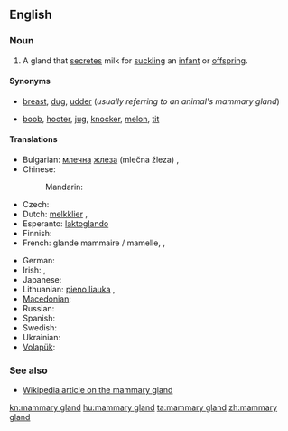 ==English==
{{wikipedia}}

===Noun===
{{en-noun|sg=[[mammary]] [[gland]]}}

# {{anatomy}} A gland that [[secrete]]s milk for [[suckle|suckling]] an [[infant]] or [[offspring]].

====Synonyms====
* {{sense|standard}} [[breast]], [[dug]], [[udder]] (''usually referring to an animal's mammary gland'')
* {{sense|somewhat taboo slang, usually used of a woman's mammary gland}} [[boob]], [[hooter]], [[jug]], [[knocker]], [[melon]], [[tit]]<!--add more if you can think of any-->

====Translations====
{{trans-top|milk-secreting gland}}
* Bulgarian: [[млечен|млечна]] [[жлеза]] (mlečna žleza) {{f}}, {{t|bg|млечна жлеза|f|tr=mléčna žlezá|sc=Cyrl}}
* Chinese:
*: Mandarin: {{t|cmn|乳腺|tr=rǔxiàn|sc=Hani}}
* Czech: {{t-|cs|mléčná žláza|f}}
* Dutch: [[melkklier]] {{f}}, {{t|nl|melkklier|f}}
* Esperanto: [[laktoglando]]
* Finnish: {{t+|fi|maitorauhanen}}
* French: glande mammaire / mamelle, {{t|fr|glande mammaire|f}}, {{t|fr|mamelle|f}}
{{trans-mid}}
* German: {{t|de|Milchdrüse|f}}
* Irish: {{t-|ga|faireog bhainne|f}}, {{t-|ga|faireog mhamach|f}}
* Japanese: {{t|ja|乳腺|tr=にゅうせん, nyūsen|sc=Jpan}}
* Lithuanian: [[pieno liauka]] {{f}}, {{t|lt|pieno liauka|f}}
* [[Macedonian]]: {{t-|mk|млечна жлезда|f|tr=mléčna žlézda}}
* Russian: {{t|ru|молочная железа|f|tr=molóčnaja železá|sc=Cyrl}}
* Spanish: {{t-|es|glándula mamaria|f}}
* Swedish: {{t+|sv|mjölkkörtel|c}}
* Ukrainian: {{t|uk|молочна залоза|f|tr=molóčna zalozá|sc=Cyrl}}
* [[Volapük]]: {{t+|vo|dög}}
{{trans-bottom}}

===See also===
* [[w:mammary gland|Wikipedia article on the mammary gland]]

[[kn:mammary gland]]
[[hu:mammary gland]]
[[ta:mammary gland]]
[[zh:mammary gland]]